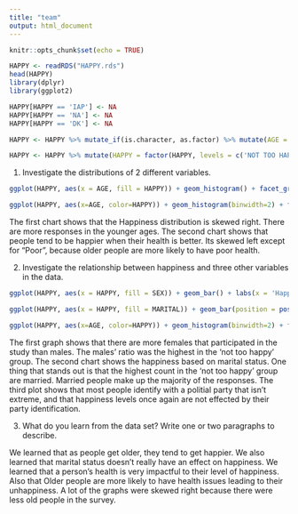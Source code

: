 ---
title: "team"
output: html_document
---

```{r setup, include=FALSE}
knitr::opts_chunk$set(echo = TRUE)
```

```{r}
HAPPY <- readRDS("HAPPY.rds")
head(HAPPY)
library(dplyr)
library(ggplot2)

HAPPY[HAPPY == 'IAP'] <- NA
HAPPY[HAPPY == 'NA'] <- NA
HAPPY[HAPPY == 'DK'] <- NA

HAPPY <- HAPPY %>% mutate_if(is.character, as.factor) %>% mutate(AGE = recode(AGE, "89 OR OLDER" = "89")) %>% mutate(AGE = as.numeric(levels(AGE)[AGE]))

HAPPY <- HAPPY %>% mutate(HAPPY = factor(HAPPY, levels = c('NOT TOO HAPPY', 'PRETTY HAPPY', 'VERY HAPPY')))
```

1. Investigate the distributions of 2 different variables.

```{r}
ggplot(HAPPY, aes(x = AGE, fill = HAPPY)) + geom_histogram() + facet_grid((~SEX))

ggplot(HAPPY, aes(x=AGE, color=HAPPY)) + geom_histogram(binwidth=2) + facet_grid(~HEALTH)
```
The first chart shows that the Happiness distribution is skewed right. There are more responses in the younger ages.
The second chart shows that people tend to be happier when their health is better. Its skewed left except for "Poor", because older people are more likely to have poor health.



2. Investigate the relationship between happiness and three other variables in the data.

```{r}
ggplot(HAPPY, aes(x = HAPPY, fill = SEX)) + geom_bar() + labs(x = 'Happiness Type', title = 'Happiness Type per Sex')

ggplot(HAPPY, aes(x = HAPPY, fill = MARITAL)) + geom_bar(position = position_dodge()) + coord_flip()

ggplot(HAPPY, aes(x=AGE, color=HAPPY)) + geom_histogram(binwidth=2) + facet_wrap(~PARTYID)
```

The first graph shows that there are more females that participated in the study than males. The males' ratio was the highest in the 'not too happy' group. The second chart shows the happiness based on marital status. One thing that stands out is that the highest count in the 'not too happy' group are married. Married people make up the majority of the responses. The third plot shows that most people identify with a politial party that isn't extreme, and that happiness levels once again are not effected by their party identification.



3. What do you learn from the data set? Write one or two paragraphs to describe.

We learned that as people get older, they tend to get happier. We also learned that marital status doesn't really have an effect on happiness. We learned that a person's health is very impactful to their level of happiness. Also that Older people are more likely to have health issues leading to their unhappiness. A lot of the graphs were skewed right because there were less old people in the survey.